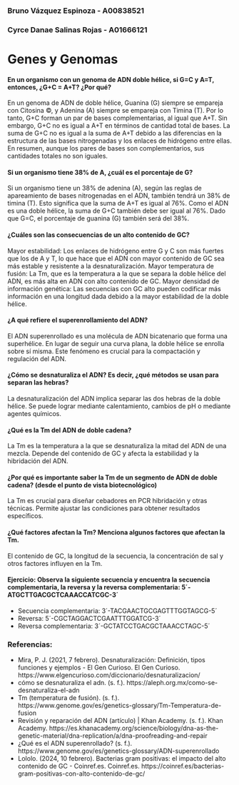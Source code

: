 ### Bruno Vázquez Espinoza - A00838521
### Cyrce Danae Salinas Rojas - A01666121

# Genes y Genomas
#### En un organismo con un genoma de ADN doble hélice, si G=C y A=T, entonces, ¿G+C = A+T? ¿Por qué?
En un genoma de ADN de doble hélice, Guanina (G) siempre se empareja con Citosina ©, y Adenina (A) siempre se empareja con Timina (T). Por lo tanto, G+C forman un par de bases complementarias, al igual que A+T. Sin embargo, G+C no es igual a A+T en términos de cantidad total de bases. La suma de G+C no es igual a la suma de A+T debido a las diferencias en la estructura de las bases nitrogenadas y los enlaces de hidrógeno entre ellas. En resumen, aunque los pares de bases son complementarios, sus cantidades totales no son iguales.

#### Si un organismo tiene 38% de A, ¿cuál es el porcentaje de G?
Si un organismo tiene un 38% de adenina (A), según las reglas de apareamiento de bases nitrogenadas en el ADN, también tendrá un 38% de timina (T). Esto significa que la suma de A+T es igual al 76%. Como el ADN es una doble hélice, la suma de G+C también debe ser igual al 76%. Dado que G=C, el porcentaje de guanina (G) también será del 38%.

#### ¿Cuáles son las consecuencias de un alto contenido de GC?
Mayor estabilidad: Los enlaces de hidrógeno entre G y C son más fuertes que los de A y T, lo que hace que el ADN con mayor contenido de GC sea más estable y resistente a la desnaturalización.
Mayor temperatura de fusión: La Tm, que es la temperatura a la que se separa la doble hélice del ADN, es más alta en ADN con alto contenido de GC.
Mayor densidad de información genética: Las secuencias con GC alto pueden codificar más información en una longitud dada debido a la mayor estabilidad de la doble hélice.

#### ¿A qué refiere el superenrollamiento del ADN?
El ADN superenrollado es una molécula de ADN bicatenario que forma una superhélice. En lugar de seguir una curva plana, la doble hélice se enrolla sobre sí misma. Este fenómeno es crucial para la compactación y regulación del ADN.

#### ¿Cómo se desnaturaliza el ADN? Es decir, ¿qué métodos se usan para separan las hebras?
La desnaturalización del ADN implica separar las dos hebras de la doble hélice. Se puede lograr mediante calentamiento, cambios de pH o mediante agentes químicos.

#### ¿Qué es la Tm del ADN de doble cadena?
La Tm es la temperatura a la que se desnaturaliza la mitad del ADN de una mezcla. Depende del contenido de GC y afecta la estabilidad y la hibridación del ADN.

#### ¿Por qué es importante saber la Tm de un segmento de ADN de doble cadena?  (desde el punto de vista biotecnológico)
La Tm es crucial para diseñar cebadores en PCR hibridación y otras técnicas. Permite ajustar las condiciones para obtener resultados específicos.

#### ¿Qué factores afectan la Tm? Menciona algunos factores que afectan la Tm.
El contenido de GC, la longitud de la secuencia, la concentración de sal y otros factores influyen en la Tm.

#### Ejercicio: Observa la siguiente secuencia y encuentra la secuencia complementaria, la reversa y la reversa complementaria: 5´-ATGCTTGACGCTCAAACCATCGC-3´
- Secuencia complementaria: 3´-TACGAACTGCGAGTTTGGTAGCG-5´
- Reversa: 5´-CGCTAGGACTCGAATTTGGATCG-3´
- Reversa complementaria: 3´-GCTATCCTGACGCTAAACCTAGC-5´

### Referencias:
- Mira, P. J. (2021, 7 febrero). Desnaturalización: Definición, tipos funciones y ejemplos - El Gen Curioso. El Gen Curioso. https://www.elgencurioso.com/diccionario/desnaturalizacion/
- cómo se desnaturaliza el adn. (s. f.). https://aleph.org.mx/como-se-desnaturaliza-el-adn
- Tm (temperatura de fusión). (s. f.). https://www.genome.gov/es/genetics-glossary/Tm-Temperatura-de-fusion
- Revisión y reparación del ADN (artículo) | Khan Academy. (s. f.). Khan Academy. https://es.khanacademy.org/science/biology/dna-as-the-genetic-material/dna-replication/a/dna-proofreading-and-repair
- ¿Qué es el ADN superenrollado? (s. f.). https://www.genome.gov/es/genetics-glossary/ADN-superenrollado
- Lololo. (2024, 10 febrero). Bacterias gram positivas: el impacto del alto contenido de GC - Coinref.es. Coinref.es. https://coinref.es/bacterias-gram-positivas-con-alto-contenido-de-gc/